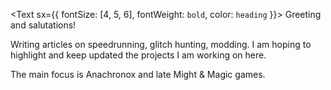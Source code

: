 <Text sx={{ fontSize: [4, 5, 6], fontWeight: `bold`, color: `heading` }}>
  Greeting and salutations!
</Text>

Writing articles on speedrunning, glitch hunting, modding. I am hoping to highlight and keep updated the projects I am working on here.

The main focus is Anachronox and late Might & Magic games.